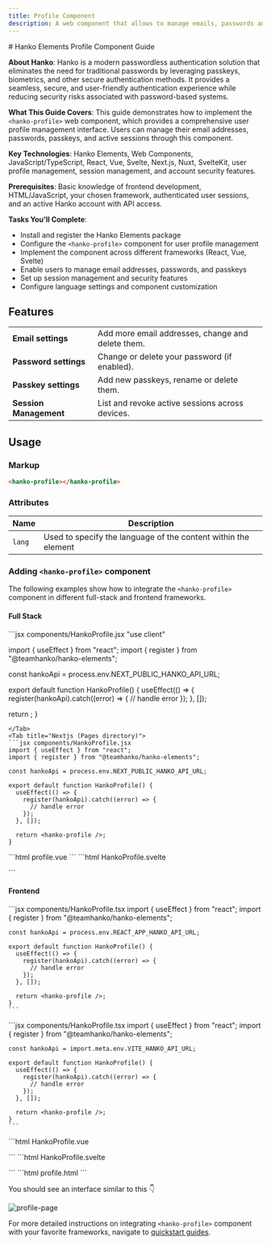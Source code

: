 ```yaml
---
title: Profile Component
description: A web component that allows to manage emails, passwords and passkeys.
---
```


<div class="hidden">
# Hanko Elements Profile Component Guide

**About Hanko**: Hanko is a modern passwordless authentication solution that eliminates the need for traditional passwords by leveraging passkeys, biometrics, and other secure authentication methods. It provides a seamless, secure, and user-friendly authentication experience while reducing security risks associated with password-based systems.

**What This Guide Covers**: This guide demonstrates how to implement the `<hanko-profile>` web component, which provides a comprehensive user profile management interface. Users can manage their email addresses, passwords, passkeys, and active sessions through this component.

**Key Technologies**: Hanko Elements, Web Components, JavaScript/TypeScript, React, Vue, Svelte, Next.js, Nuxt, SvelteKit, user profile management, session management, and account security features.

**Prerequisites**: Basic knowledge of frontend development, HTML/JavaScript, your chosen framework, authenticated user sessions, and an active Hanko account with API access.

**Tasks You'll Complete**: 
- Install and register the Hanko Elements package
- Configure the `<hanko-profile>` component for user profile management
- Implement the component across different frameworks (React, Vue, Svelte)
- Enable users to manage email addresses, passwords, and passkeys
- Set up session management and security features
- Configure language settings and component customization
</div>

## Features
|  |  |
| --- | --- |
|  **Email settings** | Add more email addresses, change and delete them.
|  **Password settings** | Change or delete your password (if enabled).
|  **Passkey settings** | Add new passkeys, rename or delete them.
|  **Session Management** | List and revoke active sessions across devices.

## Usage

### Markup

```html
<hanko-profile></hanko-profile>
```

### Attributes

| Name              | Description                                                    |
| ----------------- | -------------------------------------------------------------- |
| `lang`            | Used to specify the language of the content within the element |

### Adding `<hanko-profile>` component

The following examples show how to integrate the `<hanko-profile>` component in different full-stack and frontend frameworks.

#### Full Stack

<Tabs>
<Tab title="Nextjs (App directory)">
```jsx components/HankoProfile.jsx
"use client"

import { useEffect } from "react";
import { register } from "@teamhanko/hanko-elements";

const hankoApi = process.env.NEXT_PUBLIC_HANKO_API_URL;

export default function HankoProfile() {
  useEffect(() => {
    register(hankoApi).catch((error) => {
      // handle error
    });
  }, []);

return <hanko-profile />;
}
```
</Tab>
<Tab title="Nextjs (Pages directory)">
```jsx components/HankoProfile.jsx
import { useEffect } from "react";
import { register } from "@teamhanko/hanko-elements";

const hankoApi = process.env.NEXT_PUBLIC_HANKO_API_URL;

export default function HankoProfile() {
  useEffect(() => {
    register(hankoApi).catch((error) => {
      // handle error
    });
  }, []);

  return <hanko-profile />;
}
```
</Tab>

<Tab title="Nuxt">
  ```html profile.vue
  <template>
    <hanko-profile />
  </template>
  ```
</Tab>

<Tab title="SvelteKit">
```html HankoProfile.svelte
<script>
  import { register } from "@teamhanko/hanko-elements";
  import { onMount } from "svelte";
  import { env } from "$env/dynamic/public";

  const hankoApi = env.PUBLIC_HANKO_API_URL;

  onMount(async () => {
    register(hankoApi).catch((error) => {
      // handle error
    });
  });
</script>

<hanko-profile />
```
</Tab>
</Tabs>

#### Frontend

<Tabs>
<Tab title="Create React App">
    ```jsx components/HankoProfile.tsx
    import { useEffect } from "react";
    import { register } from "@teamhanko/hanko-elements";

    const hankoApi = process.env.REACT_APP_HANKO_API_URL;

    export default function HankoProfile() {
      useEffect(() => {
        register(hankoApi).catch((error) => {
          // handle error
        });
      }, []);

      return <hanko-profile />;
    }
    ```
  </Tab>
  <Tab title="React with Vite">
    ```jsx components/HankoProfile.tsx
    import { useEffect } from "react";
    import { register } from "@teamhanko/hanko-elements";

    const hankoApi = import.meta.env.VITE_HANKO_API_URL;

    export default function HankoProfile() {
      useEffect(() => {
        register(hankoApi).catch((error) => {
          // handle error
        });
      }, []);

      return <hanko-profile />;
    }
    ```
  </Tab>


<Tab title="Vue">
```html HankoProfile.vue
<script setup>
import { onMounted } from "vue";
import { register } from "@teamhanko/hanko-elements";

const hankoApi = process.env.HANKO_API_URL;

onMounted(() => {
  register(hankoApi)
    .catch((error) => {
      // handle error
    });
});
</script>

<template>
  <hanko-profile />
</template>
```
</Tab>

<Tab title="Svelte">
```html HankoProfile.svelte
<script>
  import { register } from "@teamhanko/hanko-elements";

  const hankoApi = process.env.HANKO_API_URL;

  onMount(async () => {
    register(hankoApi)
      .catch((error) => {
        // handle error
      });
  });
</script>

<hanko-profile />
```
</Tab>

<Tab title="JavaScript">
```html profile.html
<body>
  <hanko-profile />

  <script type="module">
    import { register } from "https://esm.run/@teamhanko/hanko-elements";

    await register(process.env.HANKO_API_URL);
  </script>
</body>
```
</Tab>
</Tabs>

You should see an interface similar to this 👇

<Frame>
<img
  src="/images/fullstack-guide/next-two.png"
  alt="profile-page"
  width={500}
  style={{ borderRadius: '0.5rem' }}
/>
</Frame>


For more detailed instructions on integrating `<hanko-profile>` component with your favorite frameworks, navigate to [quickstart guides](/quickstarts/fullstack).
